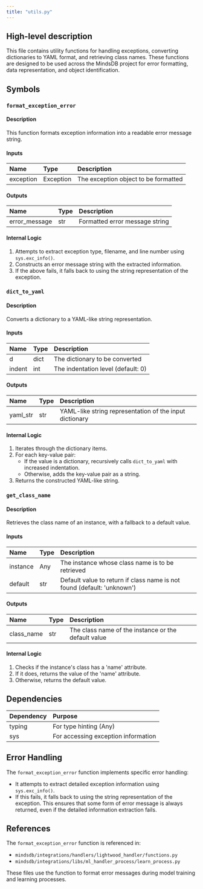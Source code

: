 ```yaml
---
title: "utils.py"
---
```


## High-level description
This file contains utility functions for handling exceptions, converting dictionaries to YAML format, and retrieving class names. These functions are designed to be used across the MindsDB project for error formatting, data representation, and object identification.

## Symbols

### `format_exception_error`
#### Description
This function formats exception information into a readable error message string.

#### Inputs
| Name | Type | Description |
|:-----|:-----|:------------|
| exception | Exception | The exception object to be formatted |

#### Outputs
| Name | Type | Description |
|:-----|:-----|:------------|
| error_message | str | Formatted error message string |

#### Internal Logic
1. Attempts to extract exception type, filename, and line number using `sys.exc_info()`.
2. Constructs an error message string with the extracted information.
3. If the above fails, it falls back to using the string representation of the exception.

### `dict_to_yaml`
#### Description
Converts a dictionary to a YAML-like string representation.

#### Inputs
| Name | Type | Description |
|:-----|:-----|:------------|
| d | dict | The dictionary to be converted |
| indent | int | The indentation level (default: 0) |

#### Outputs
| Name | Type | Description |
|:-----|:-----|:------------|
| yaml_str | str | YAML-like string representation of the input dictionary |

#### Internal Logic
1. Iterates through the dictionary items.
2. For each key-value pair:
   - If the value is a dictionary, recursively calls `dict_to_yaml` with increased indentation.
   - Otherwise, adds the key-value pair as a string.
3. Returns the constructed YAML-like string.

### `get_class_name`
#### Description
Retrieves the class name of an instance, with a fallback to a default value.

#### Inputs
| Name | Type | Description |
|:-----|:-----|:------------|
| instance | Any | The instance whose class name is to be retrieved |
| default | str | Default value to return if class name is not found (default: 'unknown') |

#### Outputs
| Name | Type | Description |
|:-----|:-----|:------------|
| class_name | str | The class name of the instance or the default value |

#### Internal Logic
1. Checks if the instance's class has a 'name' attribute.
2. If it does, returns the value of the 'name' attribute.
3. Otherwise, returns the default value.

## Dependencies
| Dependency | Purpose |
|:-----------|:--------|
| typing | For type hinting (Any) |
| sys | For accessing exception information |

## Error Handling
The `format_exception_error` function implements specific error handling:
- It attempts to extract detailed exception information using `sys.exc_info()`.
- If this fails, it falls back to using the string representation of the exception.
This ensures that some form of error message is always returned, even if the detailed information extraction fails.

## References
The `format_exception_error` function is referenced in:
- `mindsdb/integrations/handlers/lightwood_handler/functions.py`
- `mindsdb/integrations/libs/ml_handler_process/learn_process.py`

These files use the function to format error messages during model training and learning processes.